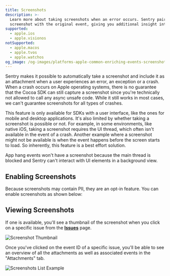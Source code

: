 ```yaml
---
title: Screenshots
description: >-
  Learn more about taking screenshots when an error occurs. Sentry pairs the
  screenshot with the original event, giving you additional insight into issues.
supported:
  - apple.ios
  - apple.visionos
notSupported:
  - apple.macos
  - apple.tvos
  - apple.watchos
og_image: /og-images/platforms-apple-common-enriching-events-screenshots.png
---
```


Sentry makes it possible to automatically take a screenshot and include it as an <PlatformLink to="/enriching-events/attachments/">attachment</PlatformLink> when a user experiences an error, an exception or a crash. When a crash occurs on Apple operating systems, there is no guarantee that the Cocoa SDK can still capture a screenshot since you're technically not allowed to call any async unsafe code. While it still works in most cases, we can't guarantee screenshots for all types of crashes.

This feature is only available for SDKs with a user interface, like the ones for mobile and desktop applications. It's also limited by whether taking a screenshot is possible or not. For example, in some environments, like native iOS, taking a screenshot requires the UI thread, which often isn't available in the event of a crash. Another example where a screenshot might not be available is when the event happens before the screen starts to load. So inherently, this feature is a best effort solution.

<Alert>
App hang events won't have a screenshot because the main thread is blocked and Sentry can't interact with UI elements in a background view.
</Alert>

## Enabling Screenshots

Because screenshots may contain <PlatformLink to="/data-management/sensitive-data/">PII</PlatformLink>, they are an opt-in feature. You can enable screenshots as shown below:

<PlatformContent includePath="enriching-events/attach-screenshots" />

## Viewing Screenshots

If one is available, you'll see a thumbnail of the screenshot when you click on a specific issue from the [**Issues**](https://demo.sentry.io/issues/) page.

![Screenshot Thumbnail](./img/screenshot-thumbnail.png)

Once you've clicked on the event ID of a specific issue, you'll be able to see an overview of all the attachments as well as associated events in the "Attachments" tab.

![Screenshots List Example](./img/screenshot-list-example.png)

